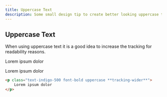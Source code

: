```yaml
---
title: Uppercase Text
description: Some small design tip to create better looking uppercase text.
---
```


## Uppercase Text

When using uppercase text it is a good idea to increase the tracking for readability reasons.

<p class="font-bold text-indigo-500 uppercase">
    Lorem ipsum dolor
</p>

<p class="font-bold tracking-wider text-indigo-500 uppercase">
    Lorem ipsum dolor
</p>

```html
<p class="text-indigo-500 font-bold uppercase **tracking-wider**">
    Lorem ipsum dolor
</p>
```